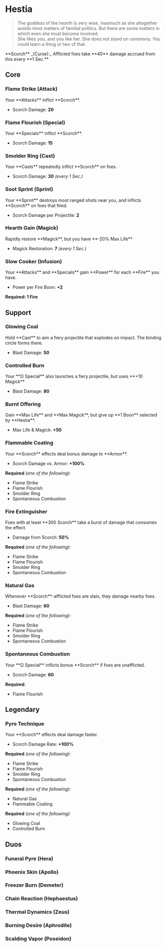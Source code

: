 

# Hestia

> The goddess of the hearth is very wise, inasmuch as she altogether avoids most matters of familial politics. But there are some matters in which even she must become involved.\
> She likes you, and you like her. She does not stand on ceremony. You could learn a thing or two of that.

<Boon className='mt-4'>
  **Scorch** _(Curse):_ Afflicted foes take **40** damage accrued from this
  every **1 Sec.**
</Boon>

## Core

### Flame Strike (Attack)

<Boon>
Your **Attacks** inflict **Scorch**.

- Scorch Damage: **20**

</Boon>

### Flame Flourish (Special)

<Boon>
Your **Specials** inflict **Scorch**.

- Scorch Damage: **15**

</Boon>

### Smolder Ring (Cast)

<Boon>
Your **Casts** repeatedly inflict **Scorch** on foes.

- Scorch Damage: **30** _(every 1 Sec.)_

</Boon>

### Soot Sprint (Sprint)

<Boon>
Your **Sprint** destroys most ranged shots near you, and inflicts **Scorch** on foes that fired.

- Scorch Damage per Projectile: **2**

</Boon>

### Hearth Gain (Magick)

<Boon>
Rapidly restore **Magick**, but you have **-20% Max Life**

- Magick Restoration: **7** _(every 1 Sec.)_

</Boon>

### Slow Cooker (Infusion)

<Boon>
Your **Attacks** and **Specials** gain **Power** for each **Fire** you have.

- Power per Fire Boon: **+2**

</Boon>

**Required: 1 Fire**

## Support

### Glowing Coal

<Boon>
Hold **Cast** to aim a fiery projectile that explodes on impact. The binding circle forms there.

- Blast Damage: **50**

</Boon>

### Controlled Burn

<Boon>
Your **Ω Special** also launches a fiery projectile, but uses **+10 Magick**

- Blast Damage: **80**

</Boon>

### Burnt Offering

<Boon>
Gain **Max Life** and **Max Magick**, but give up **1 Boon** selected by **Hestia**.

- Max Life & Magick: **+50**

</Boon>

### Flammable Coating

<Boon>
Your **Scorch** effects deal bonus damage to **Armor**.

- Scorch Damage vs. Armor: **+100%**

</Boon>

**Required** _(one of the following):_

- Flame Strike
- Flame Flourish
- Smolder Ring
- Spontaneous Combustion

### Fire Extinguisher

<Boon>
Foes with at least **300 Scorch** take a burst of damage that consumes the effect.

- Damage from Scorch: **50%**

</Boon>

**Required** _(one of the following):_

- Flame Strike
- Flame Flourish
- Smolder Ring
- Spontaneous Combustion

### Natural Gas

<Boon>
Whenever **Scorch**-afflicted foes are slain, they damage nearby foes.

- Blast Damage: **60**

</Boon>

**Required** _(one of the following):_

- Flame Strike
- Flame Flourish
- Smolder Ring
- Spontaneous Combustion

### Spontaneous Combustion

<Boon>
Your **Ω Special** inflicts bonus **Scorch** if foes are unafflicted.

- Scorch Damage: **60**

</Boon>

**Required**:

- Flame Flourish

## <TextHighlight type="legendary">Legendary</TextHighlight>

### <TextHighlight type="legendary">Pyro Technique</TextHighlight>

<Boon>
Your **Scorch** effects deal damage faster.

- Scorch Damage Rate: **+100%**

</Boon>

**Required** _(one of the following):_

- Flame Strike
- Flame Flourish
- Smolder Ring
- Spontaneous Combustion

**Required** _(one of the following):_

- Natural Gas
- Flammable Coating

**Required** _(one of the following):_

- Glowing Coal
- Controlled Burn

## <TextHighlight type="duo">Duos</TextHighlight>

### <TextHighlight type="duo">Funeral Pyre</TextHighlight> (Hera)

<FuneralPyre />

### <TextHighlight type="duo">Phoenix Skin</TextHighlight> (Apollo)

<PhoenixSkin />

### <TextHighlight type="duo">Freezer Burn</TextHighlight> (Demeter)

<FreezerBurn />

### <TextHighlight type="duo">Chain Reaction</TextHighlight> (Hephaestus)

<ChainReaction />

### <TextHighlight type="duo">Thermal Dynamics</TextHighlight> (Zeus)

<ThermalDynamics />

### <TextHighlight type="duo">Burning Desire</TextHighlight> (Aphrodite)

<BurningDesire />

### <TextHighlight type="duo">Scalding Vapor</TextHighlight> (Poseidon)

<ScaldingVapor />
